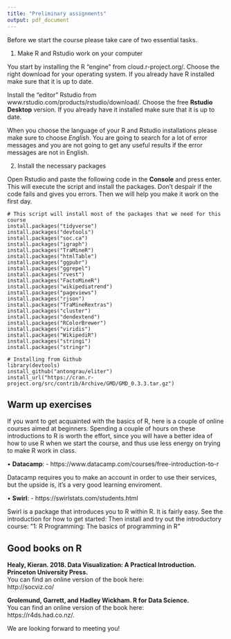 ```yaml
---
title: "Preliminary assignments"
output: pdf_document
---
```


Before we start the course please take care of two essential tasks.


1. Make R and Rstudio work on your computer

You start by installing the R "engine" from cloud.r-project.org/. Choose the right download for your operating system. If you already have R installed make sure that it is up to date. 

Install the "editor" Rstudio from www.rstudio.com/products/rstudio/download/. Choose the free __Rstudio Desktop__ version. If you already have it installed make sure that it is up to date.

When you choose the language of your R and Rstudio installations please make sure to choose _English_.  You are going to search for a lot of error messages and you are not going to get any 	useful results if the error messages are not in English.



2. Install the necessary packages

Open Rstudio and paste the following code in the __Console__ and press enter. This will execute the script and install the packages. Don't despair if the code fails and gives you errors. Then we will help you make it work on the first day.

```
# This script will install most of the packages that we need for this course 
install.packages("tidyverse")
install.packages("devtools")
install.packages("soc.ca")
install.packages("igraph")
install.packages("TraMineR")
install.packages("htmlTable")
install.packages("ggpubr")
install.packages("ggrepel")
install.packages("rvest")
install.packages("FactoMineR")
install.packages("wikipediatrend")
install.packages("pageviews")
install.packages("rjson")
install.packages("TraMineRextras")
install.packages("cluster")
install.packages("dendextend")
install.packages("RColorBrewer")
install.packages("viridis")
install.packages("WikipediR")
install.packages("stringi")
install.packages("stringr")

# Installing from Github
library(devtools)
install_github("antongrau/eliter")
install_url("https://cran.r-project.org/src/contrib/Archive/GMD/GMD_0.3.3.tar.gz")
```

## Warm up exercises
If you want to get acquainted with the basics of R, here is a couple of online courses aimed at beginners. 
Spending a couple of hours on these introductions to R is worth the effort, since you will have a better idea of how to use R when we start the course, and thus use less energy on trying to make R work in class. 

•  __Datacamp__: -  https://www.datacamp.com/courses/free-introduction-to-r  

Datacamp requires you to make an account in order to use their services, but the upside is, it’s a very good learning enviroment.
    
•  __Swirl__: -  https://swirlstats.com/students.html  
  
Swirl is a package that introduces you to R within R. It is fairly easy. See the introduction for how to get started: Then install and try out the introductory course: ”1: R Programming: The basics of programming in R”

## Good books on R  

__Healy, Kieran. 2018. Data Visualization: A Practical Introduction. Princeton University Press.__  
You can find an online version of the book here:  
http://socviz.co/  


__Grolemund, Garrett, and Hadley Wickham. R for Data Science. __  
You can find an online version of the book here:  
https://r4ds.had.co.nz/.


We are looking forward to meeting you!
